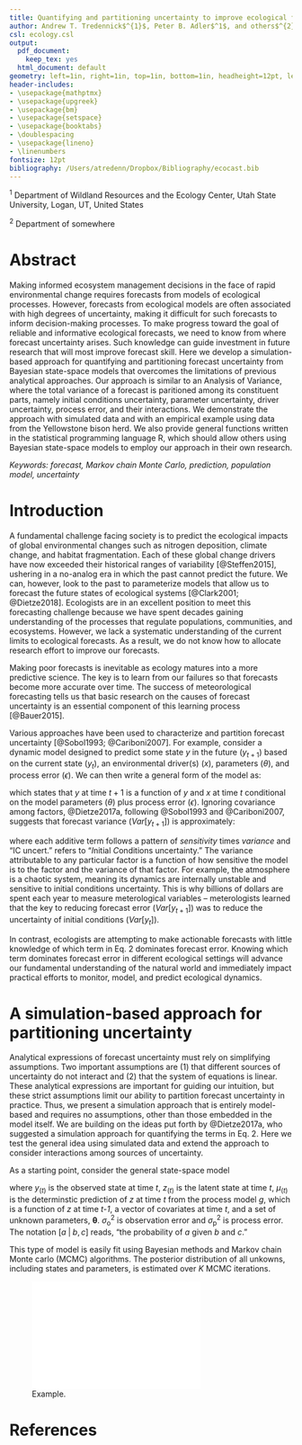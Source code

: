 ```yaml
---
title: Quantifying and partitioning uncertainty to improve ecological forecasts
author: Andrew T. Tredennick$^{1}$, Peter B. Adler$^1$, and others$^{2}$
csl: ecology.csl
output:
  pdf_document:
    keep_tex: yes
  html_document: default
geometry: left=1in, right=1in, top=1in, bottom=1in, headheight=12pt, letterpaper
header-includes:
- \usepackage{mathptmx}
- \usepackage{upgreek}
- \usepackage{bm}
- \usepackage{setspace}
- \usepackage{booktabs}
- \doublespacing
- \usepackage{lineno}
- \linenumbers
fontsize: 12pt
bibliography: /Users/atredenn/Dropbox/Bibliography/ecocast.bib
---
```

<!-- bibliography: lemonade_ms.bib -->
\setlength{\abovedisplayskip}{0pt}
\raggedright

$^1$ Department of Wildland Resources and the Ecology Center, Utah State University, Logan, UT, United States

$^2$ Department of somewhere

# Abstract

Making informed ecosystem management decisions in the face of rapid environmental change requires forecasts from models of ecological processes.
However, forecasts from ecological models are often associated with high degrees of uncertainty, making it difficult for such forecasts to inform decision-making processes.
To make progress toward the goal of reliable and informative ecological forecasts, we need to know from where forecast uncertainty arises.
Such knowledge can guide investment in future research that will most improve forecast skill.
Here we develop a simulation-based approach for quantifying and partitioning forecast uncertainty from Bayesian state-space models that overcomes the limitations of previous analytical approaches.
Our approach is similar to an Analysis of Variance, where the total variance of a forecast is paritioned among its constituent parts, namely initial conditions uncertainty, parameter uncertainty, driver uncertainty, process error, and their interactions.
We demonstrate the approach with simulated data and with an empirical example using data from the Yellowstone bison herd.
We also provide general functions written in the statistical programming language R, which should allow others using Bayesian state-space models to employ our approach in their own research.

*Keywords: forecast, Markov chain Monte Carlo, prediction, population model, uncertainty*

# Introduction

A fundamental challenge facing society is to predict the ecological impacts of global environmental changes such as nitrogen deposition, climate change, and habitat fragmentation.
Each of these global change drivers have now exceeded their historical ranges of variability [@Steffen2015], ushering in a no-analog era in which the past cannot predict the future.
We can, however, look to the past to parameterize models that allow us to forecast the future states of ecological systems [@Clark2001; @Dietze2018].
Ecologists are in an excellent position to meet this forecasting challenge because we have spent decades gaining understanding of the processes that regulate populations, communities, and ecosystems.
However, we lack a systematic understanding of the current limits to ecological forecasts.
As a result, we do not know how to allocate research effort to improve our forecasts.

Making poor forecasts is inevitable as ecology matures into a more predictive science.
The key is to learn from our failures so that forecasts become more accurate over time.
The success of meteorological forecasting tells us that basic research on the causes of forecast uncertainty is an essential component of this learning process [@Bauer2015].

Various approaches have been used to characterize and partition forecast uncertainty [@Sobol1993; @Cariboni2007].
For example, consider a dynamic model designed to predict some state *y* in the future ($y_{t+1}$) based on the current state ($y_{t}$), an environmental driver(s) ($x$), parameters ($\theta$), and process error ($\epsilon$).
We can then write a general form of the model as:

\begin{align}
y_{t+1} = f(y_t, x_t|\theta) + \epsilon_{t+1},
\end{align}

which states that $y$ at time $t+1$ is a function of $y$ and $x$ at time $t$ conditional on the model parameters ($\theta$) plus process error ($\epsilon$).
Ignoring covariance among factors, @Dietze2017a, following @Sobol1993 and @Cariboni2007, suggests that forecast variance ($Var[y_{t+1}]$) is approximately:

\begin{align}
Var[y_{t+1}] \approx \underbrace{\left(\frac{\delta f}{\delta y} \right)^2}_{\text{stability}} 
               \underbrace{\vphantom{ \left(\frac{\delta f}{\delta y} \right)^2 } Var[y_t]}_{\text{IC uncert.}} +
               \underbrace{\vphantom{ \left(\frac{\delta f}{\delta y} \right)^2 }\left(\frac{\delta f}{\delta x} \right)^2}_{\text{driver sens.}} 
               \underbrace{\vphantom{ \left(\frac{\delta f}{\delta y} \right)^2 } Var[x_t]}_{\text{driver uncert.}} +
               \underbrace{\vphantom{ \left(\frac{\delta f}{\delta y} \right)^2 }\left(\frac{\delta f}{\delta \theta} \right)^2}_{\text{param sens.}}
               \underbrace{\vphantom{ \left(\frac{\delta f}{\delta y} \right)^2 } Var[\theta]}_{\text{param. uncert.}} +
               \underbrace{\vphantom{ \left(\frac{\delta f}{\delta y} \right)^2 } Var[\epsilon_{t+1}]}_{\text{process error}},
\end{align}

where each additive term follows a pattern of *sensitivity* times *variance* and "IC uncert." refers to "*I*nitial *C*onditions uncertainty."
The variance attributable to any particular factor is a function of how sensitive the model is to the factor and the variance of that factor.
For example, the atmosphere is a chaotic system, meaning its dynamics are internally unstable and sensitive to initial conditions uncertainty.
This is why billions of dollars are spent each year to measure meterological variables -- meterologists learned that the key to reducing forecast error $(Var[y_{t+1}])$ was to reduce the uncertainty of initial conditions ($Var[y_t]$).

In contrast, ecologists are attempting to make actionable forecasts with little knowledge of which term in Eq. 2 dominates forecast error.
Knowing which term dominates forecast error in different ecological settings will advance our fundamental understanding of the natural world and immediately impact practical efforts to monitor, model, and predict ecological dynamics.

# A simulation-based approach for partitioning uncertainty

Analytical expressions of forecast uncertainty must rely on simplifying assumptions.
Two important assumptions are (1) that different sources of uncertainty do not interact and (2) that the system of equations is linear.
These analytical expressions are important for guiding our intuition, but these strict assumptions limit our ability to partition forecast uncertainty in practice.
Thus, we present a simulation approach that is entirely model-based and requires no assumptions, other than those embedded in the model itself.
We are building on the ideas put forth by @Dietze2017a, who suggested a simulation approach for quantifying the terms in Eq. 2.
Here we test the general idea using simulated data and extend the approach to consider interactions among sources of uncertainty.

As a starting point, consider the general state-space model

\begin{gather}
\left[y_{(t)} \;|\; z_{(t)}, \sigma^2_{\text{o}}\right], \\
\left[z_{(t)} \;|\; \mu_{(t)}, \sigma^2_{\text{p}}\right], \\
\mu_{(t)} = g \left(z_{(t-1)},\textbf{x}'_{(t)}, \bm{\uptheta} \right),
\end{gather}

\noindent{}where $y_{(t)}$ is the observed state at time *t*, $z_{(t)}$ is the latent state at time *t*, $\mu_{(t)}$ is the determinstic prediction of *z* at time *t* from the process model *g*, which is a function of *z* at time *t-1*, a vector of covariates at time *t*, and a set of unknown parameters, $\bm{\uptheta}$.
$\sigma^2_{\text{o}}$ is observation error and $\sigma^2_{\text{p}}$ is process error.
The notation $\left[a \;|\; b, c\right]$ reads, "the probability of *a* given *b* and *c*."

This type of model is easily fit using Bayesian methods and Markov chain Monte carlo (MCMC) algorithms.
The posterior distribution of all unkowns, including states and parameters, is estimated over *K* MCMC iterations.

![ Example. ](../figures/init_cond_example.pdf){ height=2in }


# References
